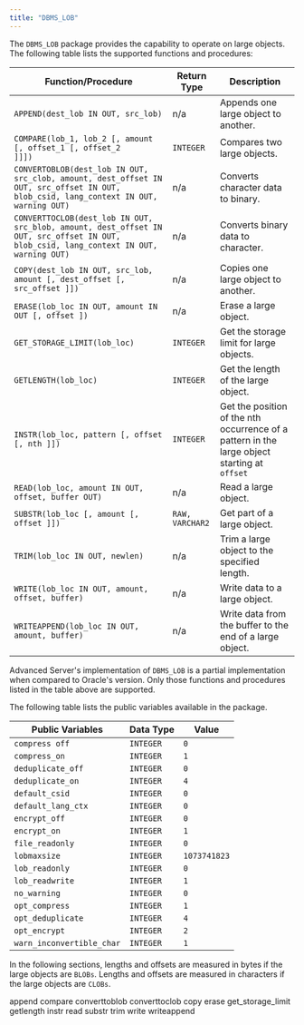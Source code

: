 ```yaml
---
title: "DBMS_LOB"
---
```


The `DBMS_LOB` package provides the capability to operate on large objects. The following table lists the supported functions and procedures:

| Function/Procedure                                                                                                                      | Return Type     | Description                                                                                  |
| --------------------------------------------------------------------------------------------------------------------------------------- | --------------- | -------------------------------------------------------------------------------------------- |
| `APPEND(dest_lob IN OUT, src_lob)`                                                                                                      | n/a             | Appends one large object to another.                                                         |
| `COMPARE(lob_1, lob_2 [, amount [, offset_1 [, offset_2           ]]])`                                                                 | `INTEGER`       | Compares two large objects.                                                                  |
| `CONVERTOBLOB(dest_lob IN OUT, src_clob, amount, dest_offset IN OUT, src_offset IN OUT, blob_csid, lang_context IN OUT, warning OUT)`   | n/a             | Converts character data to binary.                                                           |
| `CONVERTTOCLOB(dest_lob IN OUT, src_blob, amount, dest_offset IN OUT, src_offset IN OUT, blob_csid, lang_context IN OUT, warning OUT)`  | n/a             | Converts binary data to character.                                                           |
| `COPY(dest_lob IN OUT, src_lob, amount [, dest_offset [, src_offset ]])`                                                                | n/a             | Copies one large object to another.                                                          |
| `ERASE(lob_loc IN OUT, amount IN OUT [, offset ])`                                                                                      | n/a             | Erase a large object.                                                                        |
| `GET_STORAGE_LIMIT(lob_loc)`                                                                                                            | `INTEGER`       | Get the storage limit for large objects.                                                     |
| `GETLENGTH(lob_loc)`                                                                                                                    | `INTEGER`       | Get the length of the large object.                                                          |
| `INSTR(lob_loc, pattern [, offset [, nth ]])`                                                                                           | `INTEGER`       | Get the position of the nth occurrence of a pattern in the large object starting at `offset` |
| `READ(lob_loc, amount IN OUT, offset, buffer OUT)`                                                                                      | n/a             | Read a large object.                                                                         |
| `SUBSTR(lob_loc [, amount [, offset ]])`                                                                                                | `RAW, VARCHAR2` | Get part of a large object.                                                                  |
| `TRIM(lob_loc IN OUT, newlen)`                                                                                                          | n/a             | Trim a large object to the specified length.                                                 |
| `WRITE(lob_loc IN OUT, amount, offset, buffer)`                                                                                         | n/a             | Write data to a large object.                                                                |
| `WRITEAPPEND(lob_loc IN OUT, amount, buffer)`                                                                                           | n/a             | Write data from the buffer to the end of a large object.                                     |

Advanced Server's implementation of `DBMS_LOB` is a partial implementation when compared to Oracle's version. Only those functions and procedures listed in the table above are supported.

The following table lists the public variables available in the package.

| **Public Variables**      | **Data Type** | **Value**    |
| ------------------------- | ------------- | ------------ |
| `compress off`            | `INTEGER`     | `0`          |
| `compress_on`             | `INTEGER`     | `1`          |
| `deduplicate_off`         | `INTEGER`     | `0`          |
| `deduplicate_on`          | `INTEGER`     | `4`          |
| `default_csid`            | `INTEGER`     | `0`          |
| `default_lang_ctx`        | `INTEGER`     | `0`          |
| `encrypt_off`             | `INTEGER`     | `0`          |
| `encrypt_on`              | `INTEGER`     | `1`          |
| `file_readonly`           | `INTEGER`     | `0`          |
| `lobmaxsize`              | `INTEGER`     | `1073741823` |
| `lob_readonly`            | `INTEGER`     | `0`          |
| `lob_readwrite`           | `INTEGER`     | `1`          |
| `no_warning`              | `INTEGER`     | `0`          |
| `opt_compress`            | `INTEGER`     | `1`          |
| `opt_deduplicate`         | `INTEGER`     | `4`          |
| `opt_encrypt`             | `INTEGER`     | `2`          |
| `warn_inconvertible_char` | `INTEGER`     | `1`          |

In the following sections, lengths and offsets are measured in bytes if the large objects are `BLOBs`. Lengths and offsets are measured in characters if the large objects are `CLOBs`.

<div class="toctree" maxdepth="5">

append compare converttoblob converttoclob copy erase get_storage_limit getlength instr read substr trim write writeappend

</div>

